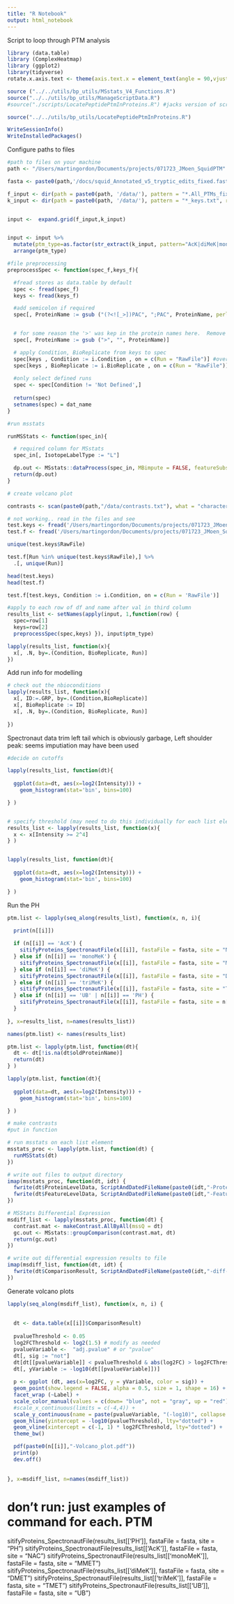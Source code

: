 ```yaml
---
title: "R Notebook"
output: html_notebook
---
```


Script to loop through PTM analysis

```r
library (data.table)
library (ComplexHeatmap)
library (ggplot2)
library(tidyverse)
rotate.x.axis.text <- theme(axis.text.x = element_text(angle = 90,vjust = 0.5, hjust=1))

source ("../../utils/bp_utils/MSstats_V4_Functions.R")
source("../../utils/bp_utils/ManageScriptData.R")
#source("./scripts/LocatePeptidePtmInProteins.R") #jacks version of script

source("../../utils/bp_utils/LocatePeptidePtmInProteins.R")

WriteSessionInfo()
WriteInstalledPackages()
```

Configure paths to files

```r
#path to files on your machine
path <- "/Users/martingordon/Documents/projects/071723_JMoen_SquidPTM"

fasta <- paste0(path,'/docs/squid_Annotated_v5_tryptic_edits_fixed.fasta')  #use this as dups removed

f_input <- dir(path = paste0(path, '/data/'), pattern = "*.All_PTMs_fixed.txt", recursive = FALSE, full.names = TRUE) 
k_input <- dir(path = paste0(path, '/data/'), pattern = "*_keys.txt", recursive = FALSE, full.names = TRUE)


input <-  expand.grid(f_input,k_input)


input <- input %>% 
  mutate(ptm_type=as.factor(str_extract(k_input, pattern="AcK|diMeK|monoMeK|triMeK|PH|UB"))) %>% 
  arrange(ptm_type)
```

```r

#file preprocessing
preprocessSpec <- function(spec_f,keys_f){

  #fread stores as data.table by default
  spec <- fread(spec_f)
  keys <- fread(keys_f)

  #add semicolon if required 
  spec[, ProteinName := gsub ("(?<![_>])PAC", ";PAC", ProteinName, perl = TRUE)] #uses perl regex v with negative lookbehind to negate -/> characters 


  # for some reason the '>' was kep in the protein names here.  Remove those:
  spec[, ProteinName := gsub (">", "", ProteinName)]

  # apply Condition, BioReplicate from keys to spec
  spec[keys , Condition := i.Condition , on = c(Run = "RawFile")] #overwrite condition col w values from keys file, match run col in spec to rawfile col in keys
  spec[keys , BioReplicate := i.BioReplicate , on = c(Run = "RawFile")]
  
  #only select defined runs
  spec <- spec[Condition != 'Not Defined',]
  
  return(spec)
  setnames(spec) = dat_name
}

#run msstats

runMSStats <- function(spec_in){

  # required column for MSstats
  spec_in[, IsotopeLabelType := "L"]

  dp.out <- MSstats::dataProcess(spec_in, MBimpute = FALSE, featureSubset = "highQuality", remove_uninformative_feature_outlier = TRUE)
  return(dp.out)
}

# create volcano plot
```

```r
contrasts <- scan(paste0(path,"/data/contrasts.txt"), what = "character")
```

```r
# not working.. read in the files and see 
test.keys <- fread('/Users/martingordon/Documents/projects/071723_JMoen_SquidPTM/data//diMeK_keys.txt')
test.f <- fread('/Users/martingordon/Documents/projects/071723_JMoen_SquidPTM/data/MSstats_All_PTMs_fixed.txt')

unique(test.keys$RawFile)

test.f[Run %in% unique(test.keys$RawFile),] %>% 
  .[, unique(Run)]

head(test.keys)
head(test.f)

test.f[test.keys, Condition := i.Condition, on = c(Run = 'RawFile')]

#apply to each row of df and name after val in third column
results_list <- setNames(apply(input, 1,function(row) {
  spec=row[1]
  keys=row[2]
  preprocessSpec(spec,keys) }), input$ptm_type)

```

```r
lapply(results_list, function(x){
  x[, .N, by=.(Condition, BioReplicate, Run)]
})
```

Add run info for modelling
```r
# check out the nbioconditions
lapply(results_list, function(x){
  x[, ID:=.GRP, by=.(Condition,BioReplicate)]
  x[, BioReplicate := ID]
  x[, .N, by=.(Condition, BioReplicate, Run)]
  
})
```


Spectronaut data trim left tail which is obviously garbage,
Left shoulder peak: seems imputiation may have been used

```r

#decide on cutoffs

lapply(results_list, function(dt){
  
  ggplot(data=dt, aes(x=log2(Intensity))) +
    geom_histogram(stat='bin', bins=100)

} )


# specify threshold (may need to do this individually for each list element)
results_list <- lapply(results_list, function(x){
  x <- x[Intensity >= 2^4]
} )


lapply(results_list, function(dt){
  
  ggplot(data=dt, aes(x=log2(Intensity))) +
    geom_histogram(stat='bin', bins=100)

} )

```
Run the PH

```r

ptm.list <- lapply(seq_along(results_list), function(x, n, i){

  print(n[[i]])
  
  if (n[[i]] == 'AcK') {
    sitifyProteins_SpectronautFile(x[[i]], fastaFile = fasta, site = "NAC") # for n-acetyl
  } else if (n[[i]] == 'monoMeK') {
    sitifyProteins_SpectronautFile(x[[i]], fastaFile = fasta, site = "MMET") 
  } else if (n[[i]] == 'diMeK') {
    sitifyProteins_SpectronautFile(x[[i]], fastaFile = fasta, site = "DMET") 
  } else if (n[[i]] == 'triMeK') {
    sitifyProteins_SpectronautFile(x[[i]], fastaFile = fasta, site = "TMET") 
  } else if (n[[i]] == 'UB' | n[[i]] == 'PH') {
    sitifyProteins_SpectronautFile(x[[i]], fastaFile = fasta, site = n[[i]]) 
  }
  
}, x=results_list, n=names(results_list))

names(ptm.list) <- names(results_list)
```

```r

ptm.list <- lapply(ptm.list, function(dt){
  dt <- dt[!is.na(dt$oldProteinName)]
  return(dt)
} )

lapply(ptm.list, function(dt){
  
  ggplot(data=dt, aes(x=log2(Intensity))) +
    geom_histogram(stat='bin', bins=100)

} )

```

```r
# make contrasts
#put in function

# run msstats on each list element
msstats_proc <- lapply(ptm.list, function(dt) {
  runMSStats(dt)
})

# write out files to output directory
imap(msstats_proc, function(dt, idt) {
  fwrite(dt$ProteinLevelData, ScriptAndDatedFileName(paste0(idt,"-ProteinLevelData.csv")))
  fwrite(dt$FeatureLevelData, ScriptAndDatedFileName(paste0(idt,"-FeatureLevelData.csv")))
})

# MSStats Differential Expression
msdiff_list <- lapply(msstats_proc, function(dt) {
  contrast.mat <- makeContrast.AllByAll(mssQ = dt)
  gc.out <- MSstats::groupComparison(contrast.mat, dt)
  return(gc.out)
})

# write out differential expression results to file
imap(msdiff_list, function(dt, idt) {
  fwrite(dt$ComparisonResult, ScriptAndDatedFileName(paste0(idt,"-diff-results.txt")))
})

```

Generate volcano plots
```r
lapply(seq_along(msdiff_list), function(x, n, i) {
  
  
  dt <- data.table(x[[i]]$ComparisonResult)
  
  pvalueThreshold <- 0.05
  log2FCThreshold <- log2(1.5) # modify as needed
  pvalueVariable <-  "adj.pvalue" # or "pvalue"
  dt[, sig := "not"]
  dt[dt[[pvalueVariable]] < pvalueThreshold & abs(log2FC) > log2FCThreshold, sig := ifelse(log2FC  < 0, "down", "up")]
  dt[, yVariable := -log10(dt[[pvalueVariable]])]
  
  p <- ggplot (dt, aes(x=log2FC, y = yVariable, color = sig)) + 
  geom_point(show.legend = FALSE, alpha = 0.5, size = 1, shape = 16) + 
  facet_wrap (~Label) + 
  scale_color_manual(values = c(down= "blue", not = "gray", up = "red")) +
  #scale_x_continuous(limits = c(-4,4)) +
  scale_y_continuous(name = paste(pvalueVariable, "(-log10)", collapse = "")) +
  geom_hline(yintercept = -log10(pvalueThreshold), lty="dotted") +
  geom_vline(xintercept = c(-1, 1) * log2FCThreshold, lty="dotted") + 
  theme_bw() 

  pdf(paste0(n[[i]],"-Volcano_plot.pdf"))
  print(p)
  dev.off()
  
  
}, x=msdiff_list, n=names(msdiff_list))

```


# don't run: just examples of command for each. PTM
sitifyProteins_SpectronautFile(results_list[['PH']], fastaFile = fasta, site = "PH") 
sitifyProteins_SpectronautFile(results_list[['AcK']], fastaFile = fasta, site = "NAC") 
sitifyProteins_SpectronautFile(results_list[['monoMeK']], fastaFile = fasta, site = "MMET")
sitifyProteins_SpectronautFile(results_list[['diMeK']], fastaFile = fasta, site = "DMET") 
sitifyProteins_SpectronautFile(results_list[['triMeK']], fastaFile = fasta, site = "TMET") 
sitifyProteins_SpectronautFile(results_list[['UB']], fastaFile = fasta, site = "UB")

